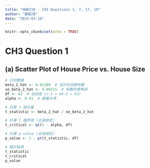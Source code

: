 ```yaml
---
title: "HW0310 - CH3 Questions 1, 7, 17, 19"
author: "鄭凱鴻"
date: "2025-03-16"
---
```


```r
knitr::opts_chunk$set(echo = TRUE)
```

# **CH3 Question 1**

## **(a) Scatter Plot of House Price vs. House Size**

```r
# 已知數據
beta_2_hat <- 0.01309  # 估計的回歸係數
se_beta_2_hat <- 0.00215  # 係數的標準誤
df <- 62  # 自由度 (n-2 = 64-2 = 62)
alpha <- 0.01  # 顯著水準

# 計算 t-統計量
t_statistic <- beta_2_hat / se_beta_2_hat

# 計算 t 臨界值 (右尾檢定)
t_critical <- qt(1 - alpha, df)

# 計算 p-value (右尾檢定)
p_value <- 1 - pt(t_statistic, df)

# 顯示結果
t_statistic
t_critical
p_value

```
